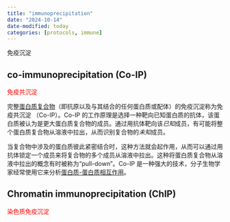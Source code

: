 ```yaml
---
title: "immunoprecipitation"
date: "2024-10-14"
date-modified: today
categories: [protocols, immune]
---
```


免疫沉淀

## co-immunoprecipitation (Co-IP)

[免疫共沉淀]{style="color:red"}

完整[蛋白质复合物](https://en.wikipedia.org/wiki/Protein_complex "Protein complex")（即抗原以及与其结合的任何蛋白质或配体）的免疫沉淀称为免疫共沉淀 （Co-IP）。Co-IP 的工作原理是选择一种靶向已知蛋白质的抗体，该蛋白质被认为是更大蛋白质复合物的成员。通过用抗体靶向该*已知*成员，有可能将整个蛋白质复合物从溶液中拉出，从而识别复合物的*未知*成员。

当复合物中涉及的蛋白质彼此紧密结合时，这种方法就会起作用，从而可以通过用抗体锁定一个成员来将复合物的多个成员从溶液中拉出。这种将蛋白质复合物从溶液中拉出的概念有时被称为“pull-down”。Co-IP 是一种强大的技术，分子生物学家经常使用它来分析[蛋白质-蛋白质相互作用](https://en.wikipedia.org/wiki/Protein%E2%80%93protein_interaction "Protein–protein interaction")。

## Chromatin immunoprecipitation (ChIP)


[染色质免疫沉淀]{style="color:red"}
